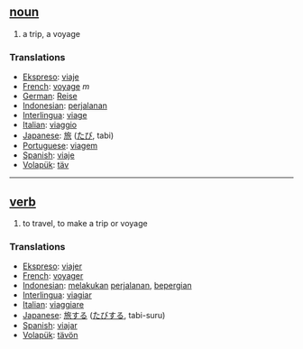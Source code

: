 == [[noun]] == 
# a trip, a voyage
=== Translations === 
*[[Ekspreso]]: [[viaje]]
*[[French]]: [[voyage]] ''m''
*[[German]]: [[Reise]] 
*[[Indonesian]]: [[jalan|perjalanan]]
*[[Interlingua]]: [[viage]] 
*[[Italian]]: [[viaggio]] 
*[[Japanese]]: [[旅]] ([[たび]], tabi)
*[[Portuguese]]: [[viagem]] 
*[[Spanish]]: [[viaje]] 
*[[Volapük]]: [[täv]]

----

== [[verb]] ==
# to travel, to make a trip or voyage
=== Translations === 
*[[Ekspreso]]: [[viajer]]
*[[French]]: [[voyager]] 
*[[Indonesian]]: [[laku|melakukan]] [[jalan|perjalanan]], [[pergi|bepergian]]
*[[Interlingua]]: [[viagiar]] 
*[[Italian]]: [[viaggiare]] 
*[[Japanese]]: [[旅]]する ([[たび]]する, tabi-suru)
*[[Spanish]]: [[viajar]] 
*[[Volapük]]: [[tävön]]